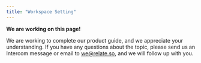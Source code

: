 ```yaml
---
title: "Workspace Setting"
---
```


<Warning>

**We are working on this page!**

We are working to complete our product guide, and we appreciate your understanding. If you have any questions about the topic, please send us an Intercom message or email to [we@relate.so](mailto:we@relate.so), and we will follow up with you.

</Warning>
